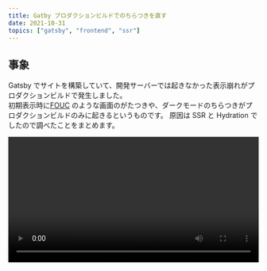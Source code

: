 ```yaml
---
title: Gatby プロダクションビルドでのちらつきを直す
date: 2021-10-31
topics: ["gatsby", "frontend", "ssr"]
---
```



## 事象

Gatsby でサイトを構築していて、開発サーバーでは起きなかった表示崩れがプロダクションビルドで発生しました。  
初期表示時に[FOUC](https://en.wikipedia.org/wiki/Flash_of_unstyled_content) のような画面のがたつきや、ダークモードのちらつきがプロダクションビルドのみに起きるというものです。
原因は SSR と Hydration でしたので調べたことをまとめます。

<video width="100%" controls src={flashing} />

## 再現

[example](https://github.com/devongovett/rsp-gatsby)を clone して yarn build && yarn serve

## 環境

```zsh
npx gatsby info

  System:
    OS: Linux 5.4 Debian GNU/Linux 10 (buster) 10 (buster)
    CPU: (8) arm64 unknown
    Shell: 5.7.1 - /usr/bin/zsh
  Binaries:
    Node: 16.10.0 - ~/.anyenv/envs/nodenv/versions/16.10.0/bin/node
    Yarn: 1.22.11 - ~/.anyenv/envs/nodenv/versions/16.10.0/bin/yarn
    npm: 7.24.1 - ~/.anyenv/envs/nodenv/versions/16.10.0/bin/npm
  Browsers:
    Firefox: 78.15.0esr
  npmPackages:
    gatsby: ^4.0.2 => 4.0.2
    gatsby-plugin-image: ^2.0.0 => 2.0.0
    gatsby-plugin-layout: ^3.0.0 => 3.0.0
    gatsby-plugin-mdx: ^3.0.0 => 3.0.0
    gatsby-plugin-sharp: ^4.0.1 => 4.0.1
    gatsby-remark-copy-linked-files: ^5.0.0 => 5.0.0
    gatsby-remark-images: ^6.0.0 => 6.0.0
    gatsby-source-filesystem: ^4.0.0 => 4.0.0
    gatsby-transformer-yaml: ^4.0.0 => 4.0.0
```

## 本題

gatsby のビルドプロセスはの違いは[ドキュメント](https://www.gatsbyjs.com/docs/conceptual/overview-of-the-gatsby-build-process/#understanding-gatsby-develop-runtime) の通りです。
ざっくり言うと `gatsby build` では全てのページの HTML をビルド時 SSR(SSG) し、[Hydration](https://www.gatsbyjs.com/docs/conceptual/react-hydration/) を通してクライアントサイドに React アプリを引き継ぎますが、
`gatsby develop` では SSR しませんので全てのレンダリングがクライアントサイドで行われます。
これは SSR 全般に言えることだと思いますが、レンダリングを行うのはサーバーサイド(この場合 Node.js 環境)なのでレンダリング時にクライアントの情報は分かりません。(window オブジェクトや CSS MediaQuery 等。["シュレディンガーのユーザー"](https://www.joshwcomeau.com/react/the-perils-of-rehydration/#schrodingers-user) )

`window` や デバイス情報に依存したコードが含まれている場合、SSR された HTML は完全ではないので `two-pass` レンダーによって完了します。

> Gatsby does a two-pass render for HTML. It loops through your pages first rendering only the body and then takes the result body HTML string and passes it as the body prop to your html.js to complete the render.
> source: https://www.gatsbyjs.com/docs/reference/config-files/gatsby-ssr/#onRenderBody

これがちらつきの原因となり得ます。
開発サーバーでは全てのレンダリングをクライアントサイドで行うので問題は起きなかったという訳です。

今回僕は Adobe のデザインシステムである Spectrum の `React Spectrum` を使用していて、
Theming とかは全てお任せしていたわけですが、Spectrum のカラーテーマは [`preferes-color-scheme` メディアクエリに従います。](https://react-spectrum.adobe.com/react-spectrum/theming.html#color-schemes)
当然 SSR 時は検出できませんので、[設定は遅延されます。](https://react-spectrum.adobe.com/react-spectrum/ssr.html#ssr-provider)
結果、ダークモードが設定された OS でリクエストした場合、SSR で生成された明るいテーマの HTM が表示されたあとに、dark テーマで再レンダーされる最悪の表示になっていました。

## 解決策

React Spectrum は`color-scheme`以外にもロケールによってフォントファミリーだったり、`any-pointer` でアクセシビリティ対応とかしてくれてるっぽいのでその辺のデフォルト値を設定することでとりあえず解決しました。
(基本的に PC からのアクセスを想定しているので、デフォルト値を PC 用に設定した)
カラーモードは諦めました。

```jsx
<Provider
  theme={darkTheme}
  colorScheme="dark"
  scale="medium"
  locale="ja-JP"
  breakpoints={{ S: 0, M: 768, L: 1024 }}
/>
```

他には[こちら](https://www.joshwcomeau.com/react/the-perils-of-rehydration/#the-solution) の通り DOM にマウントされる前は何も render しない(SSR 時には何もレンダリングしない)というワークアラウンドもあるようですが、
初期表示を高速にできるメリットは失われますね。SEO は詳しく無いので SEO への影響は分かりません。

`prefers-color-scheme`クエリで OS のカラーモード設定に従うのは良いプラクティスだと思うのですが、SSR とはトレードオフということですかね。
(レスポンシブのちらつき等も)

develop モードでも SSR するようなフラグが追加されている？みたいです。
https://github.com/gatsbyjs/gatsby/discussions/28138
